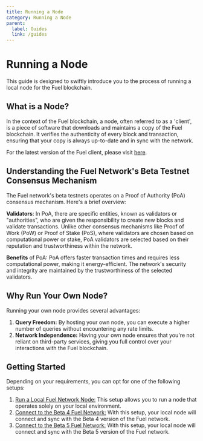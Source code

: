 ```yaml
---
title: Running a Node
category: Running a Node
parent:
  label: Guides
  link: /guides
---
```


# Running a Node

This guide is designed to swiftly introduce you to the process of running a local node for the Fuel blockchain.

## What is a Node?

In the context of the Fuel blockchain, a node, often referred to as a 'client', is a piece of software that downloads and maintains a copy of the Fuel blockchain. It verifies the authenticity of every block and transaction, ensuring that your copy is always up-to-date and in sync with the network.

For the latest version of the Fuel client, please visit [here](https://github.com/FuelLabs/fuel-core).

## Understanding the Fuel Network's Beta Testnet Consensus Mechanism

The Fuel network's beta testnets operates on a Proof of Authority (PoA) consensus mechanism. Here's a brief overview:

**Validators**: In PoA, there are specific entities, known as validators or "authorities", who are given the responsibility to create new blocks and validate transactions. Unlike other consensus mechanisms like Proof of Work (PoW) or Proof of Stake (PoS), where validators are chosen based on computational power or stake, PoA validators are selected based on their reputation and trustworthiness within the network.

**Benefits** of PoA: PoA offers faster transaction times and requires less computational power, making it energy-efficient. The network's security and integrity are maintained by the trustworthiness of the selected validators.

## Why Run Your Own Node?

Running your own node provides several advantages:

1. **Query Freedom:** By hosting your own node, you can execute a higher number of queries without encountering any rate limits.
2. **Network Independence:** Having your own node ensures that you're not reliant on third-party services, giving you full control over your interactions with the Fuel blockchain.

## Getting Started

Depending on your requirements, you can opt for one of the following setups:

1. [Run a Local Fuel Network Node:](/guides/running-a-node/running-a-local-node) This setup allows you to run a node that operates solely on your local environment.
2. [Connect to the Beta 4 Fuel Network:](/guides/running-a-node/running-a-beta-4-node) With this setup, your local node will connect and sync with the Beta 4 version of the Fuel network.
3. [Connect to the Beta 5 Fuel Network:](/guides/running-a-node/running-a-beta-5-node) With this setup, your local node will connect and sync with the Beta 5 version of the Fuel network.

